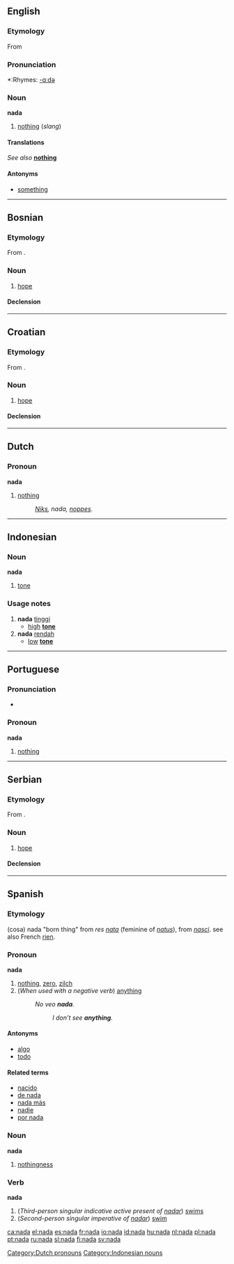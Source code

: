 ==English==

===Etymology===
From {{Sp.|tl}} {{term|nada||nothing|lang=es}}

===Pronunciation===
*:Rhymes: [[Rhymes:English:-ɑːdə|-ɑːdə]]

===Noun===
'''nada'''

# [[nothing]] (''slang'')

====Translations====
''See also '' '''[[nothing]]'''

====Antonyms====
*[[something]]

----

==Bosnian==

===Etymology===
From {{proto|Slavic|nada||nadědja|lang=bs}}.

===Noun===
{{bs-noun|g=f|nade|head=náda}}

# [[hope]]

====Declension====
{{bs-decl-noun
|nada|nade
|nade|nada
|nadi|nadama
|nadu|nade
|nado|nade
|nadom|nadama
|nadi|nadama
}}

----

==Croatian==

===Etymology===
From {{proto|Slavic|nada||nadědja|lang=hr}}.

===Noun===
{{hr-noun|g=f|nade|head=náda}}

# [[hope]]

====Declension====
{{hr-decl-noun
|nada|nade
|nade|nada
|nadi|nadama
|nadu|nade
|nado|nade
|nadi|nadama
|nadom|nadama
}}

----

==Dutch==

===Pronoun===
'''nada'''

# [[nothing]]
#:''[[niks|Niks]], nada, [[noppes]].''

[[Category:Dutch pronouns]]

----

==Indonesian==

===Noun===
'''nada'''

# [[tone]]

===Usage notes===
# '''nada''' [[tinggi]]
#* [[high]] '''[[tone]]'''
# '''nada''' [[rendah]]
#* [[low]] '''[[tone]]'''

[[Category:Indonesian nouns]]

----

==Portuguese==

===Pronunciation===
*{{SAMPA|/"nada/}}

===Pronoun===
'''nada'''  {{context|Indefinite pronoun}}

# [[nothing]]

----

==Serbian==

===Etymology===
From {{proto|Slavic|nada||nadědja|lang=sr}}.

===Noun===
{{sr-noun|g=f|pl=nade|cyr=нада}}

# [[hope]]

====Declension====
{{sr-decl-noun
|nada|nade
|nade|nada
|nadi|nadama
|nadu|nade
|nado|nade
|nadom|nadama
|nadi|nadama
}}

----

==Spanish==

===Etymology===
(cosa) nada "born thing" from {{L.|es}} ''res [[nata]]'' (feminine of ''[[natus]]''), from ''[[nasci]]''. see also French [[rien]].

===Pronoun===
'''nada'''  {{context|Indefinite pronoun}}

# [[nothing]], [[zero]], [[zilch]]
# (''When used with a negative verb'') [[anything]]
#:''No veo '''nada'''.''
#::''I don’t see '''anything'''.''

====Antonyms====
*[[algo]]
*[[todo]]

====Related terms====
*[[nacido]]
*[[de nada]]
*[[nada más]]
*[[nadie]]
*[[por nada]]

===Noun===
'''nada'''
# [[nothingness]]

===Verb===
'''nada'''

# (''Third-person singular indicative active present of [[nadar]]'') [[swims]]
# (''Second-person singular imperative of [[nadar]]'') [[swim]]

[[ca:nada]]
[[el:nada]]
[[es:nada]]
[[fr:nada]]
[[io:nada]]
[[id:nada]]
[[hu:nada]]
[[nl:nada]]
[[pl:nada]]
[[pt:nada]]
[[ru:nada]]
[[sl:nada]]
[[fi:nada]]
[[sv:nada]]